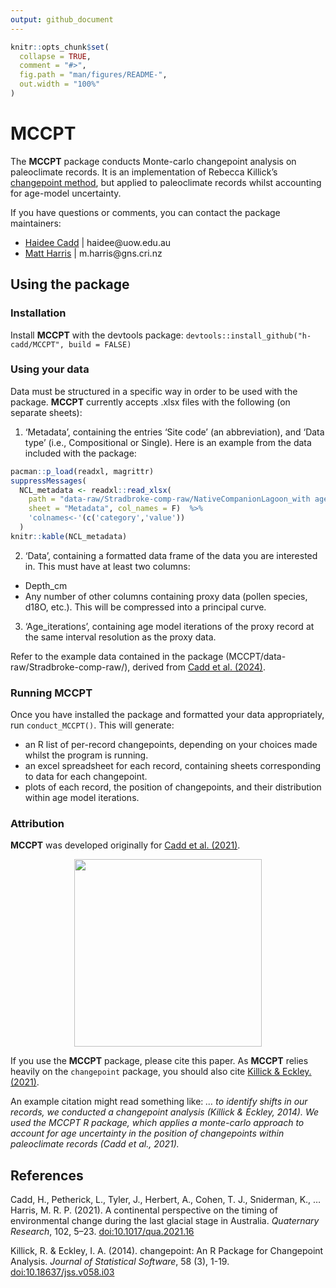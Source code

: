 ```yaml
---
output: github_document
---
```


<!-- README.md is generated from README.Rmd. Please edit that file -->

```r
knitr::opts_chunk$set(
  collapse = TRUE,
  comment = "#>",
  fig.path = "man/figures/README-",
  out.width = "100%"
)
```

# MCCPT

<!-- badges: start -->

<!-- badges: end -->

The **MCCPT** package conducts Monte-carlo changepoint analysis on paleoclimate records. It is an implementation of Rebecca Killick's [changepoint method](https://github.com/rkillick/changepoint/), but applied to paleoclimate records whilst accounting for age-model uncertainty.

If you have questions or comments, you can contact the package maintainers:

- [Haidee Cadd](https://github.com/h-cadd/) | haidee@uow.edu.au
- [Matt Harris](https://github.com/MRPHarris/) | m.harris@gns.cri.nz

## Using the package

### Installation

Install **MCCPT** with the devtools package: `devtools::install_github("h-cadd/MCCPT", build = FALSE)`

### Using your data

Data must be structured in a specific way in order to be used with the package. **MCCPT** currently accepts .xlsx files with the following (on separate sheets):

1. 'Metadata', containing the entries 'Site code' (an abbreviation), and 'Data type' (i.e., Compositional or Single). Here is an example from the data included with the package:
```r
pacman::p_load(readxl, magrittr)
suppressMessages(
  NCL_metadata <- readxl::read_xlsx(
    path = "data-raw/Stradbroke-comp-raw/NativeCompanionLagoon_with ages.xlsx", 
    sheet = "Metadata", col_names = F)  %>% 
    'colnames<-'(c('category','value'))
  )
knitr::kable(NCL_metadata)
```

2. 'Data', containing a formatted data frame of the data you are interested in. This must have at least two columns:

- Depth_cm
- Any number of other columns containing proxy data (pollen species, d18O, etc.). This will be compressed into a principal curve.

3. 'Age_iterations', containing age model iterations of the proxy record at the same interval resolution as the proxy data.

Refer to the example data contained in the package (MCCPT/data-raw/Stradbroke-comp-raw/), derived from [Cadd et al. (2024)](https://onlinelibrary.wiley.com/doi/10.1002/jqs.3681?af=R).

### Running MCCPT

Once you have installed the package and formatted your data appropriately, run `conduct_MCCPT()`. This will generate:

- an R list of per-record changepoints, depending on your choices made whilst the program is running.
- an excel spreadsheet for each record, containing sheets corresponding to data for each changepoint.
- plots of each record, the position of changepoints, and their distribution within age model iterations.

### Attribution 

**MCCPT** was developed originally for [Cadd et al. (2021)](https://doi.org/10.1017/qua.2021.16). 

<p align="center">
  <img src="man/figures/Cadd2021_Title.JPG" height="300px" />
</p>

If you use the **MCCPT** package, please cite this paper. As **MCCPT** relies heavily on the `changepoint` package, you should also cite [Killick & Eckley. (2021)](https://www.jstatsoft.org/article/view/v058i03).

An example citation might read something like: *... to identify shifts in our records, we conducted a changepoint analysis (Killick & Eckley, 2014). We used the MCCPT R package, which applies a monte-carlo approach to account for age uncertainty in the position of changepoints within paleoclimate records (Cadd et al., 2021).*

## References

Cadd, H., Petherick, L., Tyler, J., Herbert, A., Cohen, T. J., Sniderman, K., … Harris, M. R. P. (2021). A continental perspective on the timing of environmental change during the last glacial stage in Australia. *Quaternary Research*, 102, 5–23. [doi:10.1017/qua.2021.16](https://doi.org/10.1017/qua.2021.16)

Killick, R. & Eckley, I. A. (2014). changepoint: An R Package for Changepoint Analysis. *Journal of Statistical Software*, 58 (3), 1-19. [doi:10.18637/jss.v058.i03](https://doi.org/10.18637/jss.v058.i03)

